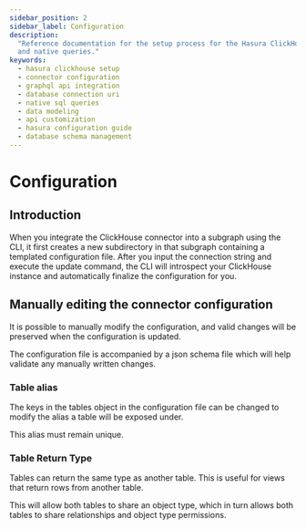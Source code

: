 ```yaml
---
sidebar_position: 2
sidebar_label: Configuration
description:
  "Reference documentation for the setup process for the Hasura ClickHouse connector, including connection URI details,
  and native queries."
keywords:
  - hasura clickhouse setup
  - connector configuration
  - graphql api integration
  - database connection uri
  - native sql queries
  - data modeling
  - api customization
  - hasura configuration guide
  - database schema management
---
```


# Configuration

## Introduction

When you integrate the ClickHouse connector into a subgraph using the CLI, it first creates a new subdirectory in that
subgraph containing a templated configuration file. After you input the connection string and execute the update
command, the CLI will introspect your ClickHouse instance and automatically finalize the configuration for you.

## Manually editing the connector configuration

It is possible to manually modify the configuration, and valid changes will be preserved when the configuration is
updated.

The configuration file is accompanied by a json schema file which will help validate any manually written changes.

### Table alias

The keys in the tables object in the configuration file can be changed to modify the alias a table will be exposed
under.

This alias must remain unique.

### Table Return Type

Tables can return the same type as another table. This is useful for views that return rows from another table.

This will allow both tables to share an object type, which in turn allows both tables to share relationships and object
type permissions.
